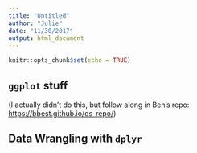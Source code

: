 ```yaml
---
title: "Untitled"
author: "Julie"
date: "11/30/2017"
output: html_document
---
```


```r
knitr::opts_chunk$set(echo = TRUE)
```

## `ggplot` stuff

(I actually didn't do this, but follow along in Ben's repo: <https://bbest.github.io/ds-repo/>)

## Data Wrangling with `dplyr`